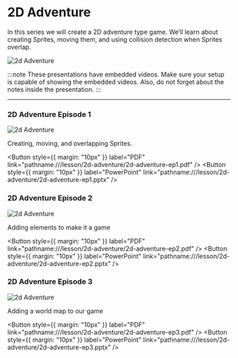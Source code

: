 # 2D Adventure

In this series we will create a 2D adventure type game. We’ll learn about creating Sprites, moving them, and using collision detection when Sprites overlap.

![2d Adventure](pathname:///img/res/arcade/2d-adventure.gif)

:::note
These presentations have embedded videos. Make sure your setup is capable of showing the embedded videos. Also, do not forget about the notes inside the presentation.
:::

---

### 2D Adventure Episode 1

![2d Adventure](pathname:///img/res/arcade/2d_2.jpg)

Creating, moving, and overlapping Sprites.

<Button
  style={{ margin: "10px" }}
  label="PDF"
  link="pathname:///lesson/2d-adventure/2d-adventure-ep1.pdf"
/>
<Button
  style={{ margin: "10px" }}
  label="PowerPoint"
  link="pathname:///lesson/2d-adventure/2d-adventure-ep1.pptx"
/>


### 2D Adventure Episode 2

![2d Adventure](pathname:///img/res/arcade/2d_3.jpg)

Adding elements to make it a game

<Button
  style={{ margin: "10px" }}
  label="PDF"
  link="pathname:///lesson/2d-adventure/2d-adventure-ep2.pdf"
/>
<Button
  style={{ margin: "10px" }}
  label="PowerPoint"
  link="pathname:///lesson/2d-adventure/2d-adventure-ep2.pptx"
/>


### 2D Adventure Episode 3

![2d Adventure](pathname:///img/res/arcade/2d_4.jpg)

Adding a world map to our game

<Button
  style={{ margin: "10px" }}
  label="PDF"
  link="pathname:///lesson/2d-adventure/2d-adventure-ep3.pdf"
/>
<Button
  style={{ margin: "10px" }}
  label="PowerPoint"
  link="pathname:///lesson/2d-adventure/2d-adventure-ep3.pptx"
/>

